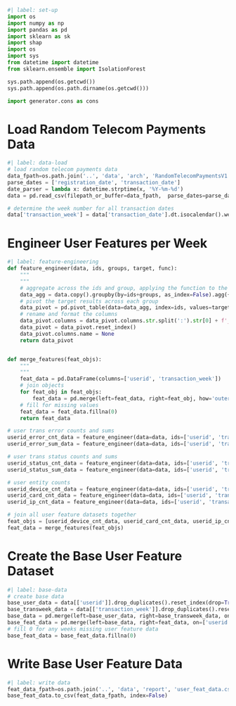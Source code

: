 ```python
#| label: set-up
import os
import numpy as np
import pandas as pd
import sklearn as sk
import shap
import os
import sys
from datetime import datetime
from sklearn.ensemble import IsolationForest

sys.path.append(os.getcwd())
sys.path.append(os.path.dirname(os.getcwd()))

import generator.cons as cons
```

# Load Random Telecom Payments Data

```python
#| label: data-load
# load random telecom payments data
data_fpath=os.path.join('..', 'data', 'arch', 'RandomTelecomPaymentsV1.1.csv')
parse_dates = ['registration_date', 'transaction_date']
date_parser = lambda x: datetime.strptime(x, '%Y-%m-%d')
data = pd.read_csv(filepath_or_buffer=data_fpath,  parse_dates=parse_dates)

# determine the week number for all transaction dates
data['transaction_week'] = data['transaction_date'].dt.isocalendar().week
```

# Engineer User Features per Week

```python
#| label: feature-engineering
def feature_engineer(data, ids, groups, target, func):
    """
    """
    # aggregate across the ids and group, applying the function to the target
    data_agg = data.copy().groupby(by=ids+groups, as_index=False).agg({target:func})
    # pivot the target results across each group
    data_pivot = pd.pivot_table(data=data_agg, index=ids, values=target, columns=groups)
    # rename and format the columns
    data_pivot.columns = data_pivot.columns.str.split(':').str[0] + f'_{func}'
    data_pivot = data_pivot.reset_index()
    data_pivot.columns.name = None
    return data_pivot


def merge_features(feat_objs):
    """
    """
    feat_data = pd.DataFrame(columns=['userid', 'transaction_week'])
    # join objects
    for feat_obj in feat_objs:
        feat_data = pd.merge(left=feat_data, right=feat_obj, how='outer', on=['userid', 'transaction_week'])
    # fill for missing values
    feat_data = feat_data.fillna(0)
    return feat_data

# user trans error counts and sums
userid_error_cnt_data = feature_engineer(data=data, ids=['userid', 'transaction_week'], groups=['transaction_error_code'], target='transaction_amount', func='size')
userid_error_sum_data = feature_engineer(data=data, ids=['userid', 'transaction_week'], groups=['transaction_error_code'], target='transaction_amount', func='sum')

# user trans status counts and sums
userid_status_cnt_data = feature_engineer(data=data, ids=['userid', 'transaction_week'], groups=['transaction_status'], target='transaction_amount', func='size')
userid_status_sum_data = feature_engineer(data=data, ids=['userid', 'transaction_week'], groups=['transaction_status'], target='transaction_amount', func='sum')

# user entity counts
userid_device_cnt_data = feature_engineer(data=data, ids=['userid', 'transaction_week'], groups=[], target='device_hash', func='size')
userid_card_cnt_data = feature_engineer(data=data, ids=['userid', 'transaction_week'], groups=[], target='card_hash', func='size')
userid_ip_cnt_data = feature_engineer(data=data, ids=['userid', 'transaction_week'], groups=[], target='ip_hash', func='size')

# join all user feature datasets together
feat_objs = [userid_device_cnt_data, userid_card_cnt_data, userid_ip_cnt_data, userid_status_cnt_data, userid_status_sum_data, userid_error_cnt_data, userid_error_sum_data]
feat_data = merge_features(feat_objs)
```

# Create the Base User Feature Dataset

```python
#| label: base-data
# create base data
base_user_data = data[['userid']].drop_duplicates().reset_index(drop=True).assign(key = 1).sort_values(by='userid')
base_transweek_data = data[['transaction_week']].drop_duplicates().reset_index(drop=True).assign(key = 1).sort_values(by='transaction_week')
base_data = pd.merge(left=base_user_data, right=base_transweek_data, on='key', how='inner').drop(columns=['key'])
base_feat_data = pd.merge(left=base_data, right=feat_data, on=['userid','transaction_week'], how='left')
# fill 0 for any weeks missing user feature data
base_feat_data = base_feat_data.fillna(0)
```

# Write Base User Feature Data

```python
#| label: write data
feat_data_fpath=os.path.join('..', 'data', 'report', 'user_feat_data.csv')
base_feat_data.to_csv(feat_data_fpath, index=False)
```